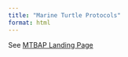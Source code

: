 ```yaml
---
title: "Marine Turtle Protocols"
format: html
---
```


See [MTBAP Landing Page](https://pifsc-protected-species-division.github.io/MTBAP-Landing-Page/){.external target="_blank"}